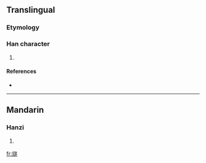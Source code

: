 ==Translingual==

===Etymology===
{{Han compound|㫃|遂|c1=s|c2=p|ls=psc}}

===Han character===
{{Han char|rn=70|rad=方|as=15|sn=19|four=0723<sub>3</sub>|canj=卜尸卜人人 (YSYOO)}}

# {{defn|Han|sort=方15}}

====References====
* {{Han ref|kx=0485.160|dkj=13707|dj=0847.170|hdz=32185.040|uh=65DE|ud=26078|bh=F249|bd=62025}}

----

==Mandarin==

===Hanzi===
{{cmn-hanzi|pin=[[mó]] ([[mo2]]), [[suì]] ([[sui4]])|wg=mo<sup>2</sup>, sui<sup>4</sup>}}

# {{defn|Mandarin|sort=方15}}

[[fr:旞]]